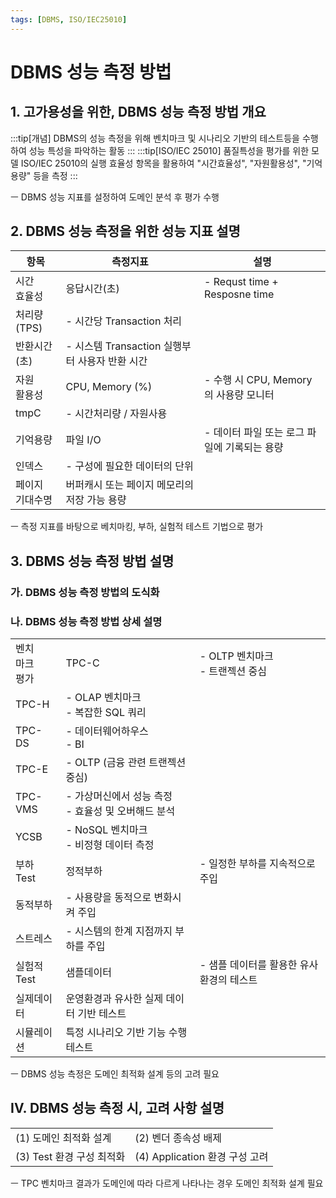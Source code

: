 ```yaml
---
tags: [DBMS, ISO/IEC25010]
---
```




# DBMS 성능 측정 방법

## 1. 고가용성을 위한, DBMS 성능 측정 방법 개요
:::tip[개념]
DBMS의 성능 측정을 위해 벤치마크 및 시나리오 기반의 테스트등을 수행하여 성능 특성을 파악하는 활동
:::
:::tip[ISO/IEC 25010]
품질특성을 평가를 위한 모델 ISO/IEC 25010의 실행 효율성 항목을 활용하여 "시간효율성", "자원활용성", "기억용량" 등을 측정
:::

ㅡ DBMS 성능 지표를 설정하여 도메인 분석 후 평가 수행

## 2. DBMS 성능 측정을 위한 성능 지표 설명
<Table width={[20, 20, 60]}>
  <thead>
  <tr>
    <th>항목</th>
    <th>측정지표</th>
    <th>설명</th>
  </tr>
  </thead>
  <tbody>
  <tr>
    <td rowSpan={3}>시간<br/>효율성</td>
    <td>응답시간(초)</td>
    <td>- Requst time + Resposne time</td>
  </tr>
  <tr>
    <td>처리량(TPS)</td>
    <td>- 시간당 Transaction 처리</td>
  </tr>
  <tr>
    <td>반환시간(초)</td>
    <td>- 시스템 Transaction 실행부터 사용자 반환 시간</td>
  </tr>
  <tr>
    <td rowSpan={2}>자원<br/>활용성</td>
    <td>CPU, Memory (%)</td>
    <td>- 수행 시 CPU, Memory 의 사용량 모니터</td>
  </tr>
  <tr>
    <td>tmpC</td>
    <td>- 시간처리량 / 자원사용</td>
  </tr>
  <tr>
    <td rowSpan={3}>기억용량</td>
    <td>파일 I/O</td>
    <td>- 데이터 파일 또는 로그 파일에 기록되는 용량</td>
  </tr>
  <tr>
    <td>인덱스</td>
    <td>- 구성에 필요한 데이터의 단위</td>
  </tr>
  <tr>
    <td>페이지<br/>기대수명</td>
    <td>버퍼캐시 또는 페이지 메모리의 저장 가능 용량</td>
  </tr>
  </tbody>
</Table>
ㅡ 측정 지표를 바탕으로 베치마킹, 부하, 실험적 테스트 기법으로 평가

## 3. DBMS 성능 측정 방법 설명
### 가. DBMS 성능 측정 방법의 도식화

### 나. DBMS 성능 측정 방법 상세 설명
<Table headers={['구분', '평가방법', '설명']}>
  <tr>
    <td rowSpan={6}>벤치<br/>마크<br/>평가</td>
    <td>TPC-C</td>
    <td>- OLTP 벤치마크<br/>- 트랜젝션 중심</td>
  </tr>
  <tr>
    <td>TPC-H</td>
    <td>- OLAP 벤치마크<br/>- 복잡한 SQL 쿼리</td>
  </tr>
  <tr>
    <td>TPC-DS</td>
    <td>- 데이터웨어하우스<br/>- BI</td>
  </tr>
  <tr>
    <td>TPC-E</td>
    <td>- OLTP (금융 관련 트랜젝션 중심)</td>
  </tr>
  <tr>
    <td>TPC-VMS</td>
    <td>- 가상머신에서 성능 측정<br/>- 효율성 및 오버해드 분석</td>
  </tr>
  <tr>
    <td>YCSB</td>
    <td>- NoSQL 벤치마크<br/>- 비정형 데이터 측정</td>
  </tr>
  <tr>
    <td rowSpan={3}>부하<br/>Test</td>
    <td>정적부하</td>
    <td>- 일정한 부하를 지속적으로 주입</td>
  </tr>
  <tr>
    <td>동적부하</td>
    <td>- 사용량을 동적으로 변화시켜 주입</td>
  </tr>
  <tr>
    <td>스트레스</td>
    <td>- 시스템의 한계 지점까지 부하를 주입</td>
  </tr>
  <tr>
    <td rowSpan={3}>실험적<br/>Test</td>
    <td>샘플데이터</td>
    <td>- 샘플 데이터를 활용한 유사 환경의 테스트</td>
  </tr>
  <tr>
    <td>실제데이터</td>
    <td>운영환경과 유사한 실제 데이터 기반 테스트</td>
  </tr>
  <tr>
    <td>시뮬레이션</td>
    <td>특정 시나리오 기반 기능 수행 테스트</td>
  </tr>
</Table>
ㅡ DBMS 성능 측정은 도메인 최적화 설계 등의 고려 필요

## IV. DBMS 성능 측정 시, 고려 사항 설명
<Table width={[50, 50]}>
  <tr>
    <td>(1) 도메인 최적화 설계</td>
    <td>(2) 벤더 종속성 배제</td>
  </tr>
  <tr>
    <td>(3) Test 환경 구성 최적화</td>
    <td>(4) Application 환경 구성 고려</td>
  </tr>
</Table>
ㅡ TPC 벤치마크 결과가 도메인에 따라 다르게 나타나는 경우 도메인 최적화 설계 필요